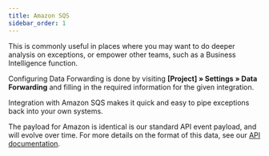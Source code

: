 ```yaml
---
title: Amazon SQS
sidebar_order: 1
---
```


This is commonly useful in places where you may want to do deeper analysis on exceptions, or empower other teams, such as a Business Intelligence function.

Configuring Data Forwarding is done by visiting **[Project] » Settings » Data Forwarding** and filling in the required information for the given integration.

Integration with Amazon SQS makes it quick and easy to pipe exceptions back into your own systems.

The payload for Amazon is identical is our standard API event payload, and will evolve over time. For more details on the format of this data, see our [API documentation](/api/events/get-project-event-details/).
